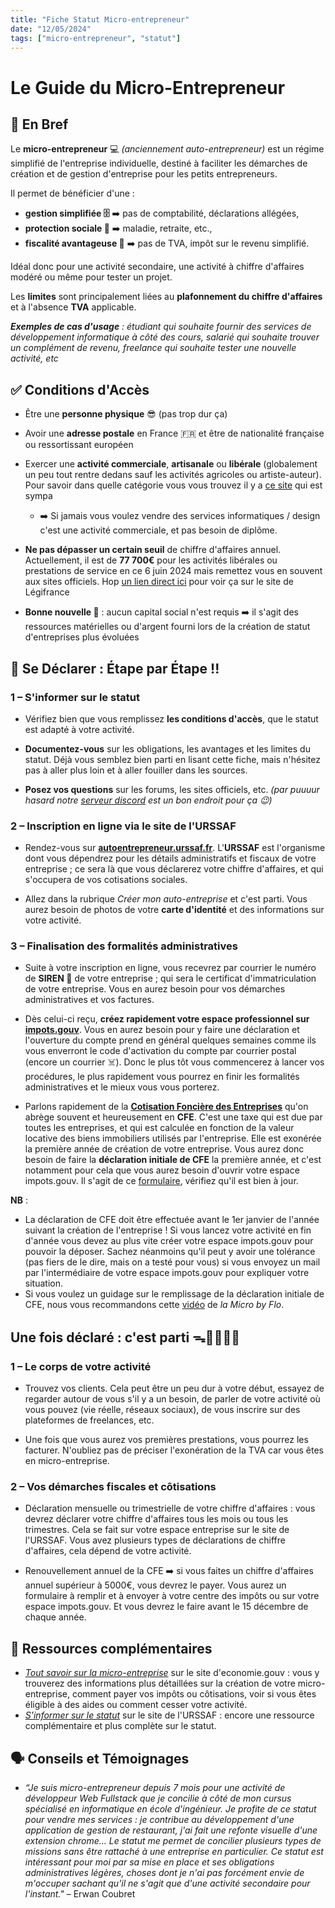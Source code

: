 ```yaml
---
title: "Fiche Statut Micro-entrepreneur"
date: "12/05/2024"
tags: ["micro-entrepreneur", "statut"]
---
```


# Le Guide du Micro-Entrepreneur

## 📝 En Bref

Le **micro-entrepreneur** 💻 *(anciennement auto-entrepreneur)* est un régime simplifié de l'entreprise individuelle, destiné à faciliter les démarches de création et de gestion d'entreprise pour les petits entrepreneurs.

Il permet de bénéficier d'une :
- **gestion simplifiée 🗄️** ➡️ pas de comptabilité, déclarations allégées,
- **protection sociale 💊** ➡️ maladie, retraite, etc.,
- **fiscalité avantageuse 🤑** ➡️ pas de TVA, impôt sur le revenu simplifié.

Idéal donc pour une activité secondaire, une activité à chiffre d'affaires modéré ou même pour tester un projet.

Les **limites** sont principalement liées au **plafonnement du chiffre d'affaires**  et à l'absence **TVA** applicable.

***Exemples de cas d'usage** : étudiant qui souhaite fournir des services de développement informatique à côté des cours, salarié qui souhaite trouver un complément de revenu, freelance qui souhaite tester une nouvelle activité, etc*

## ✅ Conditions d'Accès

- Être une **personne physique** 😎 (pas trop dur ça)

- Avoir une **adresse postale** en France 🇫🇷  et être de nationalité française ou ressortissant européen

- Exercer une **activité commerciale**, **artisanale** ou **libérale** (globalement un peu tout rentre dedans sauf les activités agricoles ou artiste-auteur). Pour savoir dans quelle catégorie vous vous trouvez il y a [ce site](https://entreprendre.service-public.fr/vosdroits/F32887/personnalisation/resultat?lang=&quest0=0&quest=) qui est sympa
    - ➡️ Si jamais vous voulez vendre des services informatiques / design c'est une activité commerciale, et pas besoin de diplôme.

- **Ne pas dépasser un certain seuil** de chiffre d'affaires annuel. Actuellement, il est de **77 700€** pour les activités libérales ou prestations de service en ce 6 juin 2024 mais remettez vous en souvent aux sites officiels. Hop [un lien direct ici](https://www.legifrance.gouv.fr/codes/id/LEGISCTA000006199553) pour voir ça sur le site de Légifrance

- **Bonne nouvelle 🦁** : aucun capital social n'est requis ➡️ il s'agit des ressources matérielles ou d'argent fourni lors de la création de statut d'entreprises plus évoluées

## 📜 Se Déclarer : Étape par Étape !!

### 1 – **S'informer** sur le statut

- Vérifiez bien que vous remplissez **les conditions d'accès**, que le statut est adapté à votre activité.

- **Documentez-vous** sur les obligations, les avantages et les limites du statut. Déjà vous semblez bien parti en lisant cette fiche, mais n'hésitez pas à aller plus loin et à aller fouiller dans les sources.

- **Posez vos questions** sur les forums, les sites officiels, etc. *(par puuuur hasard notre [serveur discord](https://eos-entrepreneuriat.vercel.app/) est un bon endroit pour ça 😉)*

### 2 – **Inscription** en ligne via le site de l'URSSAF

- Rendez-vous sur [**autoentrepreneur.urssaf.fr**](https://www.autoentrepreneur.urssaf.fr/portail/accueil.html). L'**URSSAF** est l'organisme dont vous dépendrez pour les détails administratifs et fiscaux de votre entreprise ; ce sera là que vous déclarerez votre chiffre d'affaires, et qui s'occupera de vos cotisations sociales.

- Allez dans la rubrique *Créer mon auto-entreprise* et c'est parti. Vous aurez besoin de photos de votre **carte d'identité** et des informations sur votre activité.

### 3 – **Finalisation** des formalités administratives

- Suite à votre inscription en ligne, vous recevrez par courrier le numéro de **SIREN 📄** de votre entreprise ; qui sera le certificat d'immatriculation de votre entreprise. Vous en aurez besoin pour vos démarches administratives et vos factures.

- Dès celui-ci reçu, **créez rapidement votre espace professionnel sur [impots.gouv](https://www.impots.gouv.fr/accueil)**. Vous en aurez besoin pour y faire une déclaration et l'ouverture du compte prend en général quelques semaines comme ils vous enverront le code d'activation du compte par courrier postal (encore un courrier ☠️). Donc le plus tôt vous commencerez à lancer vos procédures, le plus rapidement vous pourrez en finir les formalités administratives et le mieux vous vous porterez.

- Parlons rapidement de la [**Cotisation Foncière des Entreprises**](https://entreprendre.service-public.fr/vosdroits/F23547) qu'on abrège souvent et heureusement en **CFE**. C'est une taxe qui est due par toutes les entreprises, et qui est calculée en fonction de la valeur locative des biens immobiliers utilisés par l'entreprise. Elle est exonérée la première année de création de votre entreprise. Vous aurez donc besoin de faire la **déclaration initiale de CFE** la première année, et c'est notamment pour cela que vous aurez besoin d'ouvrir votre espace impots.gouv. Il s'agit de ce [formulaire](https://www.impots.gouv.fr/formulaire/1447-c-sd/declaration-initiale-de-cotisation-fonciere-des-entreprises), vérifiez qu'il est bien à jour.


**NB** : 
- La déclaration de CFE doit être effectuée avant le 1er janvier de l'année suivant la création de l'entreprise ! Si vous lancez votre activité en fin d'année vous devez au plus vite créer votre espace impots.gouv pour pouvoir la déposer. Sachez néanmoins qu'il peut y avoir une tolérance (pas fiers de le dire, mais on a testé pour vous) si vous envoyez un mail par l'intermédiaire de votre espace impots.gouv pour expliquer votre situation.
- Si vous voulez un guidage sur le remplissage de la déclaration initiale de CFE, nous vous recommandons cette [vidéo](https://www.youtube.com/watch?v=sCgkRTbeqvk&pp=ygUTbGEgbWljcm8gYnkgZmxvIGNmZQ%3D%3D) de *la Micro by Flo*.

## Une fois déclaré : c'est parti ᯓ🏃🏻‍♀️‍➡️

### 1 – Le corps de votre activité

- Trouvez vos clients. Cela peut être un peu dur à votre début, essayez de regarder autour de vous s'il y a un besoin, de parler de votre activité où vous pouvez (vie réelle, réseaux sociaux), de vous inscrire sur des plateformes de freelances, etc.

- Une fois que vous aurez vos premières prestations, vous pourrez les facturer. N'oubliez pas de préciser l'exonération de la TVA car vous êtes en micro-entreprise.

### 2 – Vos démarches fiscales et côtisations

- Déclaration mensuelle ou trimestrielle de votre chiffre d'affaires : vous devrez déclarer votre chiffre d'affaires tous les mois ou tous les trimestres. Cela se fait sur votre espace entreprise sur le site de l'URSSAF. Vous avez plusieurs types de déclarations de chiffre d'affaires, cela dépend de votre activité.

- Renouvellement annuel de la CFE ➡️ si vous faites un chiffre d'affaires annuel supérieur à 5000€, vous devrez le payer. Vous aurez un formulaire à remplir et à envoyer à votre centre des impôts ou sur votre espace impots.gouv. Et vous devrez le faire avant le 15 décembre de chaque année.

## 🛜 Ressources complémentaires

- [_Tout savoir sur la micro-entreprise_](https://www.economie.gouv.fr/entreprises/micro-entreprise-auto-entreprise) sur le site d'economie.gouv : vous y trouverez des informations plus détaillées sur la création de votre micro-entreprise, comment payer vos impôts ou côtisations, voir si vous êtes éligible à des aides ou comment cesser votre activité.
- [_S'informer sur le statut_](https://www.autoentrepreneur.urssaf.fr/portail/accueil/sinformer-sur-le-statut/lessentiel-du-statut.html) sur le site de l'URSSAF : encore une ressource complémentaire et plus complète sur le statut.

## 🗣️ Conseils et Témoignages

- _“Je suis micro-entrepreneur depuis 7 mois pour une activité de développeur Web Fullstack que je concilie à côté de mon cursus spécialisé en informatique en école d'ingénieur. Je profite de ce statut pour vendre mes services : je contribue au développement d'une application de gestion de restaurant, j'ai fait une refonte visuelle d'une extension chrome... Le statut me permet de concilier plusieurs types de missions sans être rattaché à une entreprise en particulier. Ce statut est intéressant pour moi par sa mise en place et ses obligations administratives légères, choses dont je n'ai pas forcément envie de m'occuper sachant qu'il ne s'agit que d'une activité secondaire pour l'instant."_ – Erwan Coubret